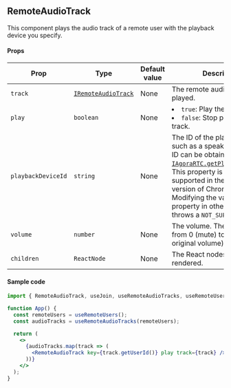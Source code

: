 ## RemoteAudioTrack

This component plays the audio track of a remote user with the playback device you specify.

#### Props

| Prop               | Type                                                                                                                                         | Default value | Description                                                                                                                                                                                                                                                                                                                                                                                                                |
| ------------------ | -------------------------------------------------------------------------------------------------------------------------------------------- | ------------- | -------------------------------------------------------------------------------------------------------------------------------------------------------------------------------------------------------------------------------------------------------------------------------------------------------------------------------------------------------------------------------------------------------------------------- |
| `track`            | [`IRemoteAudioTrack`](https://docportal.shengwang.cn/cn/live-streaming-premium-4.x/API%20Reference/web_ng/interfaces/iremoteaudiotrack.html) | None          | The remote audio track to be played.                                                                                                                                                                                                                                                                                                                                                                                       |
| `play`             | `boolean`                                                                                                                                    | None          | <li>`true`: Play the track.</li><li>`false`: Stop playing the track.</li>                                                                                                                                                                                                                                                                                                                                                  |
| `playbackDeviceId` | `string`                                                                                                                                     | None          | The ID of the playback device, such as a speaker. The device ID can be obtained using [`IAgoraRTC.getPlaybackDevices`](https://docportal.shengwang.cn/cn/live-streaming-premium-4.x/API%20Reference/web_ng/interfaces/iagorartc.html#getplaybackdevices). This property is only supported in the desktop version of Chrome browser. Modifying the value of this property in other browsers throws a `NOT_SUPPORTED` error. |
| `volume`           | `number`                                                                                                                                     | None          | The volume. The value ranges from 0 (mute) to 100 (the original volume).                                                                                                                                                                                                                                                                                                                                                   |
| `children`         | `ReactNode`                                                                                                                                  | None          | The React nodes to be rendered.                                                                                                                                                                                                                                                                                                                                                                                            |

#### Sample code

```jsx
import { RemoteAudioTrack, useJoin, useRemoteAudioTracks, useRemoteUsers } from "agora-rtc-react";

function App() {
  const remoteUsers = useRemoteUsers();
  const audioTracks = useRemoteAudioTracks(remoteUsers);

  return (
    <>
      {audioTracks.map(track => (
        <RemoteAudioTrack key={track.getUserId()} play track={track} />
      ))}
    </>
  );
}
```
